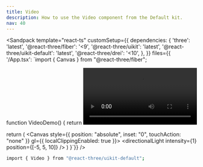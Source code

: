 ```yaml
---
title: Video
description: How to use the Video component from the Default kit.
nav: 40
---
```


<Sandpack
  template="react-ts"
  customSetup={{
    dependencies: {
      'three': 'latest',
      '@react-three/fiber': '<9',
      '@react-three/uikit': 'latest',
      '@react-three/uikit-default': 'latest',
      '@react-three/drei': '<10',
    },
  }}
  files={{
    '/App.tsx': `import { Canvas } from "@react-three/fiber";

function VideoDemo() {
  return <Video crossOrigin="anonymous" src="./example.mp4" controls width={500} />
}

  return (
    <Canvas style={{ position: "absolute", inset: "0", touchAction: "none" }} gl={{ localClippingEnabled: true }}>
      <ambientLight intensity={0.5} />
      <directionalLight intensity={1} position={[-5, 5, 10]} />
      <Fullscreen
        overflow="scroll"
        flexDirection="column"
        alignItems="center"
        padding={32}
      >
        <VideoDemo />
      </Fullscreen>
    </Canvas>
  )
}`}}
/>

```bash
import { Video } from "@react-three/uikit-default";
```